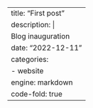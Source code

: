 ---
title: "First post"
description: |
    Blog inauguration
date: "2022-12-11"
categories:
  - website
engine: markdown
code-fold: true
---